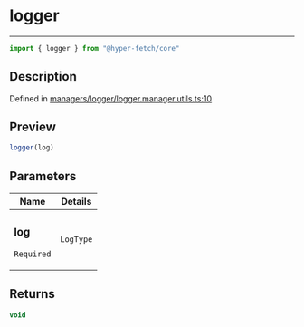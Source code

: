 

# logger

<div class="api-docs__separator" data-reactroot="">

---

</div><div class="api-docs__import" data-reactroot="">

```ts
import { logger } from "@hyper-fetch/core"
```

</div><div class="api-docs__section">

## Description

</div><div class="api-docs__description"><span class="api-docs__do-not-parse">



</span></div><p class="api-docs__definition">

Defined in [managers/logger/logger.manager.utils.ts:10](https://github.com/BetterTyped/hyper-fetch/blob/c3e2c45/packages/core/src/managers/logger/logger.manager.utils.ts#L10)

</p><div class="api-docs__section">

## Preview

</div><div class="api-docs__preview fn">

```ts
logger(log)
```

</div><div class="api-docs__section">

## Parameters

</div><div class="api-docs__parameters"><table><thead><tr><th>Name</th><th>Details</th></tr></thead><tbody><tr param-data="log"><td class="api-docs__param-name required">

### log 

`Required`

</td><td class="api-docs__param-type">

`LogType`

</td></tr></tbody></table></div><div class="api-docs__section">

## Returns

</div><div class="api-docs__returns">

```ts
void
```

</div>